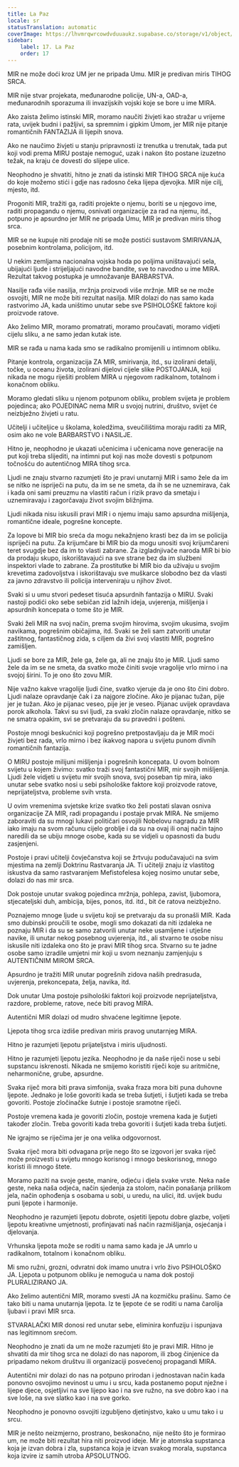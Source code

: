 ```yaml
---
title: La Paz
locale: sr
statusTranslation: automatic
coverImage: https://lhvmrqwrcowdvduuaukz.supabase.co/storage/v1/object/public/strapi-uploads/small_cover-educacion-fundamental.webp-2d51a7828a2b1309555be27f7e2a61a0.webp
sidebar:
    label: 17. La Paz
    order: 17
---
```

MIR ne može doći kroz UM jer ne pripada Umu. MIR je predivan miris TIHOG SRCA.

MIR nije stvar projekata, međunarodne policije, UN-a, OAD-a, međunarodnih sporazuma ili invazijskih vojski koje se bore u ime MIRA.

Ako zaista želimo istinski MIR, moramo naučiti živjeti kao stražar u vrijeme rata, uvijek budni i pažljivi, sa spremnim i gipkim Umom, jer MIR nije pitanje romantičnih FANTAZIJA ili lijepih snova.

Ako ne naučimo živjeti u stanju pripravnosti iz trenutka u trenutak, tada put koji vodi prema MIRU postaje nemoguć, uzak i nakon što postane izuzetno težak, na kraju će dovesti do slijepe ulice.

Neophodno je shvatiti, hitno je znati da istinski MIR TIHOG SRCA nije kuća do koje možemo stići i gdje nas radosno čeka lijepa djevojka. MIR nije cilj, mjesto, itd.

Progoniti MIR, tražiti ga, raditi projekte o njemu, boriti se u njegovo ime, raditi propagandu o njemu, osnivati organizacije za rad na njemu, itd., potpuno je apsurdno jer MIR ne pripada Umu, MIR je predivan miris tihog srca.

MIR se ne kupuje niti prodaje niti se može postići sustavom SMIRIVANJA, posebnim kontrolama, policijom, itd.

U nekim zemljama nacionalna vojska hoda po poljima uništavajući sela, ubijajući ljude i strijeljajući navodne bandite, sve to navodno u ime MIRA. Rezultat takvog postupka je umnožavanje BARBARSTVA.

Nasilje rađa više nasilja, mržnja proizvodi više mržnje. MIR se ne može osvojiti, MIR ne može biti rezultat nasilja. MIR dolazi do nas samo kada rastvorimo JA, kada uništimo unutar sebe sve PSIHOLOŠKE faktore koji proizvode ratove.

Ako želimo MIR, moramo promatrati, moramo proučavati, moramo vidjeti cijelu sliku, a ne samo jedan kutak iste.

MIR se rađa u nama kada smo se radikalno promijenili u intimnom obliku.

Pitanje kontrola, organizacija ZA MIR, smirivanja, itd., su izolirani detalji, točke, u oceanu života, izolirani dijelovi cijele slike POSTOJANJA, koji nikada ne mogu riješiti problem MIRA u njegovom radikalnom, totalnom i konačnom obliku.

Moramo gledati sliku u njenom potpunom obliku, problem svijeta je problem pojedinca; ako POJEDINAC nema MIR u svojoj nutrini, društvo, svijet će neizbježno živjeti u ratu.

Učitelji i učiteljice u školama, koledžima, sveučilištima moraju raditi za MIR, osim ako ne vole BARBARSTVO i NASILJE.

Hitno je, neophodno je ukazati učenicima i učenicama nove generacije na put koji treba slijediti, na intimni put koji nas može dovesti s potpunom točnošću do autentičnog MIRA tihog srca.

Ljudi ne znaju stvarno razumjeti što je pravi unutarnji MIR i samo žele da im se nitko ne ispriječi na putu, da im se ne smeta, da ih se ne uznemirava, čak i kada oni sami preuzmu na vlastiti račun i rizik pravo da smetaju i uznemiravaju i zagorčavaju život svojim bližnjima.

Ljudi nikada nisu iskusili pravi MIR i o njemu imaju samo apsurdna mišljenja, romantične ideale, pogrešne koncepte.

Za lopove bi MIR bio sreća da mogu nekažnjeno krasti bez da im se policija ispriječi na putu. Za krijumčare bi MIR bio da mogu unositi svoj krijumčareni teret svugdje bez da im to vlasti zabrane. Za izgladnjivače naroda MIR bi bio da prodaju skupo, iskorištavajući na sve strane bez da im službeni inspektori vlade to zabrane. Za prostitutke bi MIR bio da uživaju u svojim krevetima zadovoljstva i iskorištavaju sve muškarce slobodno bez da vlasti za javno zdravstvo ili policija interveniraju u njihov život.

Svaki si u umu stvori pedeset tisuća apsurdnih fantazija o MIRU. Svaki nastoji podići oko sebe sebičan zid lažnih ideja, uvjerenja, mišljenja i apsurdnih koncepata o tome što je MIR.

Svaki želi MIR na svoj način, prema svojim hirovima, svojim ukusima, svojim navikama, pogrešnim običajima, itd. Svaki se želi sam zatvoriti unutar zaštitnog, fantastičnog zida, s ciljem da živi svoj vlastiti MIR, pogrešno zamišljen.

Ljudi se bore za MIR, žele ga, žele ga, ali ne znaju što je MIR. Ljudi samo žele da im se ne smeta, da svatko može činiti svoje vragolije vrlo mirno i na svojoj širini. To je ono što zovu MIR.

Nije važno kakve vragolije ljudi čine, svatko vjeruje da je ono što čini dobro. Ljudi nalaze opravdanje čak i za najgore zločine. Ako je pijanac tužan, pije jer je tužan. Ako je pijanac veseo, pije jer je veseo. Pijanac uvijek opravdava porok alkohola. Takvi su svi ljudi, za svaki zločin nalaze opravdanje, nitko se ne smatra opakim, svi se pretvaraju da su pravedni i pošteni.

Postoje mnogi beskućnici koji pogrešno pretpostavljaju da je MIR moći živjeti bez rada, vrlo mirno i bez ikakvog napora u svijetu punom divnih romantičnih fantazija.

O MIRU postoje milijuni mišljenja i pogrešnih koncepata. U ovom bolnom svijetu u kojem živimo: svatko traži svoj fantastični MIR, mir svojih mišljenja. Ljudi žele vidjeti u svijetu mir svojih snova, svoj poseban tip mira, iako unutar sebe svatko nosi u sebi psihološke faktore koji proizvode ratove, neprijateljstva, probleme svih vrsta.

U ovim vremenima svjetske krize svatko tko želi postati slavan osniva organizacije ZA MIR, radi propagandu i postaje prvak MIRA. Ne smijemo zaboraviti da su mnogi lukavi političari osvojili Nobelovu nagradu za MIR iako imaju na svom računu cijelo groblje i da su na ovaj ili onaj način tajno naredili da se ubiju mnoge osobe, kada su se vidjeli u opasnosti da budu zasjenjeni.

Postoje i pravi učitelji čovječanstva koji se žrtvuju podučavajući na svim mjestima na zemlji Doktrinu Rastvaranja JA. Ti učitelji znaju iz vlastitog iskustva da samo rastvaranjem Mefistofelesa kojeg nosimo unutar sebe, dolazi do nas mir srca.

Dok postoje unutar svakog pojedinca mržnja, pohlepa, zavist, ljubomora, stjecateljski duh, ambicija, bijes, ponos, itd. itd., bit će ratova neizbježno.

Poznajemo mnoge ljude u svijetu koji se pretvaraju da su pronašli MIR. Kada smo dubinski proučili te osobe, mogli smo dokazati da niti izdaleka ne poznaju MIR i da su se samo zatvorili unutar neke usamljene i utješne navike, ili unutar nekog posebnog uvjerenja, itd., ali stvarno te osobe nisu iskusile niti izdaleka ono što je pravi MIR tihog srca. Stvarno su te jadne osobe samo izradile umjetni mir koji u svom neznanju zamjenjuju s AUTENTIČNIM MIROM SRCA.

Apsurdno je tražiti MIR unutar pogrešnih zidova naših predrasuda, uvjerenja, prekoncepata, želja, navika, itd.

Dok unutar Uma postoje psihološki faktori koji proizvode neprijateljstva, razdore, probleme, ratove, neće biti pravog MIRA.

Autentični MIR dolazi od mudro shvaćene legitimne ljepote.

Ljepota tihog srca izdiše predivan miris pravog unutarnjeg MIRA.

Hitno je razumjeti ljepotu prijateljstva i miris uljudnosti.

Hitno je razumjeti ljepotu jezika. Neophodno je da naše riječi nose u sebi supstancu iskrenosti. Nikada ne smijemo koristiti riječi koje su aritmične, neharmonične, grube, apsurdne.

Svaka riječ mora biti prava simfonija, svaka fraza mora biti puna duhovne ljepote. Jednako je loše govoriti kada se treba šutjeti, i šutjeti kada se treba govoriti. Postoje zločinačke šutnje i postoje sramotne riječi.

Postoje vremena kada je govoriti zločin, postoje vremena kada je šutjeti također zločin. Treba govoriti kada treba govoriti i šutjeti kada treba šutjeti.

Ne igrajmo se riječima jer je ona velika odgovornost.

Svaka riječ mora biti odvagana prije nego što se izgovori jer svaka riječ može proizvesti u svijetu mnogo korisnog i mnogo beskorisnog, mnogo koristi ili mnogo štete.

Moramo paziti na svoje geste, manire, odjeću i djela svake vrste. Neka naše geste, neka naša odjeća, način sjedenja za stolom, način ponašanja prilikom jela, način ophođenja s osobama u sobi, u uredu, na ulici, itd. uvijek budu puni ljepote i harmonije.

Neophodno je razumjeti ljepotu dobrote, osjetiti ljepotu dobre glazbe, voljeti ljepotu kreativne umjetnosti, profinjavati naš način razmišljanja, osjećanja i djelovanja.

Vrhunska ljepota može se roditi u nama samo kada je JA umrlo u radikalnom, totalnom i konačnom obliku.

Mi smo ružni, grozni, odvratni dok imamo unutra i vrlo živo PSIHOLOŠKO JA. Ljepota u potpunom obliku je nemoguća u nama dok postoji PLURALIZIRANO JA.

Ako želimo autentični MIR, moramo svesti JA na kozmičku prašinu. Samo će tako biti u nama unutarnja ljepota. Iz te ljepote će se roditi u nama čarolija ljubavi i pravi MIR srca.

STVARALAČKI MIR donosi red unutar sebe, eliminira konfuziju i ispunjava nas legitimnom srećom.

Neophodno je znati da um ne može razumjeti što je pravi MIR. Hitno je shvatiti da mir tihog srca ne dolazi do nas naporom, ili zbog činjenice da pripadamo nekom društvu ili organizaciji posvećenoj propagandi MIRA.

Autentični mir dolazi do nas na potpuno prirodan i jednostavan način kada ponovno osvojimo nevinost u umu i u srcu, kada postanemo poput nježne i lijepe djece, osjetljivi na sve lijepo kao i na sve ružno, na sve dobro kao i na sve loše, na sve slatko kao i na sve gorko.

Neophodno je ponovno osvojiti izgubljeno djetinjstvo, kako u umu tako i u srcu.

MIR je nešto neizmjerno, prostrano, beskonačno, nije nešto što je formirao um, ne može biti rezultat hira niti proizvod ideje. Mir je atomska supstanca koja je izvan dobra i zla, supstanca koja je izvan svakog morala, supstanca koja izvire iz samih utroba APSOLUTNOG.

